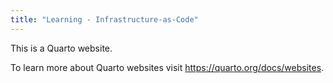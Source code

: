 ```yaml
---
title: "Learning - Infrastructure-as-Code"
---
```


This is a Quarto website.

To learn more about Quarto websites visit <https://quarto.org/docs/websites>.
